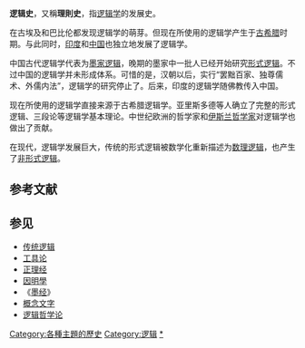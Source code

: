 {{Original research|time=2021-06-28}}
{{Unreferenced|time=2021-06-28}}
'''逻辑史'''，又稱'''理則史'''，指[[逻辑学|逻辑学]]的发展史。

在古埃及和巴比伦都发现逻辑学的萌芽。但现在所使用的逻辑学产生于[[古希腊哲学|古希腊]]时期。与此同时，[[印度哲学|印度]]和[[中国哲学|中国]]也独立地发展了逻辑学。

中国古代逻辑学代表为[[墨家逻辑|墨家逻辑]]，晚期的墨家中一批人已经开始研究[[形式逻辑|形式逻辑]]。不过中国的逻辑学并未形成体系。可惜的是，汉朝以后，实行“罢黜百家、独尊儒术、外儒内法”，逻辑学的研究停止了。后来，印度的逻辑学随佛教传入中国。

现在所使用的逻辑学直接来源于古希腊逻辑学。亚里斯多德等人确立了完整的形式逻辑、三段论等逻辑学基本理论。中世纪欧洲的哲学家和[[伊斯兰哲学|伊斯兰哲学家]]对逻辑学也做出了贡献。

在现代，逻辑学发展巨大，传统的形式逻辑被数学化重新描述为[[数理逻辑|数理逻辑]]，也产生了[[非形式逻辑|非形式逻辑]]。
==参考文献==

==参见==
*[[传统逻辑|传统逻辑]]
*[[工具论|工具论]]
*[[正理经|正理经]]
*[[因明學|因明學]]
*《[[墨经|墨经]]》
*[[概念文字|概念文字]]
*[[逻辑哲学论|逻辑哲学论]]

{{Logic-stub}}

[[Category:各種主題的歷史|Category:各種主題的歷史]]
[[Category:逻辑|Category:逻辑]]
[[Category:逻辑史|*]]